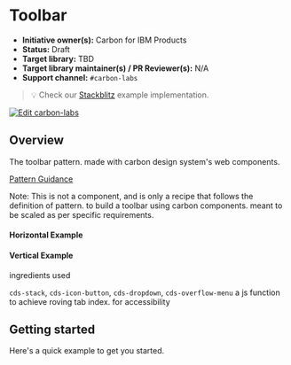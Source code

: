 
<Meta of={ToolbarStories} />

# Toolbar

- **Initiative owner(s):** Carbon for IBM Products
- **Status:** Draft
- **Target library:** TBD
- **Target library maintainer(s) / PR Reviewer(s):** N/A
- **Support channel:** `#carbon-labs`

> 💡 Check our
> [Stackblitz](https://stackblitz.com/github/carbon-design-system/carbon-labs/tree/main/examples/web-components/toolbar)
> example implementation.

[![Edit carbon-labs](https://developer.stackblitz.com/img/open_in_stackblitz.svg)](https://stackblitz.com/github/carbon-design-system/carbon-labs/tree/main/examples/web-components/toolbar)

## Overview

The toolbar pattern. made with carbon design system's web components.

[Pattern Guidance](https://carbondesignsystem.com/patterns/text-toolbar-pattern/)

Note: This is not a component, and is only a recipe that follows the definition
of pattern. to build a toolbar using carbon components. meant to be scaled as
per specific requirements.

#### Horizontal Example

<Canvas of={ToolbarStories.Horizontal} />

#### Vertical Example

<Canvas of={ToolbarStories.Vertical} />

ingredients used

`cds-stack`, `cds-icon-button`, `cds-dropdown`, `cds-overflow-menu` a js
function to achieve roving tab index. for accessibility

## Getting started

Here's a quick example to get you started.

```bash
yarn add @carbon/web-components
```
